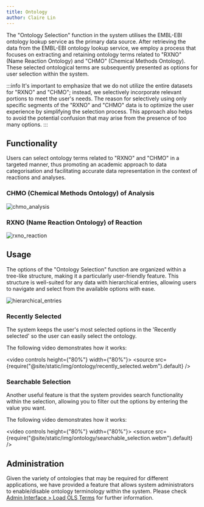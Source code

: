 ```yaml
---
title: Ontology
author: Claire Lin
---
```


The "Ontology Selection" function in the system utilises the EMBL-EBI ontology lookup service as the primary data source. After retrieving the data from the EMBL-EBI ontology lookup service, we employ a process that focuses on extracting and retaining ontology terms related to "RXNO" (Name Reaction Ontology) and "CHMO" (Chemical Methods Ontology). These selected ontological terms are subsequently presented as options for user selection within the system.

:::info
It's important to emphasize that we do not utilize the entire datasets for "RXNO" and "CHMO"; instead, we selectively incorporate relevant portions to meet the user's needs. The reason for selectively using only specific segments of the "RXNO" and "CHMO" data is to optimize the user experience by simplifying the selection process. This approach also helps to avoid the potential confusion that may arise from the presence of too many options.
:::

## Functionality

Users can select ontology terms related to "RXNO" and "CHMO" in a targeted manner, thus promoting an academic approach to data categorisation and facilitating accurate data representation in the context of reactions and analyses.

### CHMO (Chemical Methods Ontology) of Analysis

![chmo_analysis](/img/ontology/chmo_analysis.png)

### RXNO (Name Reaction Ontology) of Reaction

![rxno_reaction](/img/ontology/rxno_reaction.png)

## Usage

The options of the "Ontology Selection" function are organized within a tree-like structure, making it a particularly user-friendly feature. This structure is well-suited for any data with hierarchical entries, allowing users to navigate and select from the available options with ease.

![hierarchical_entries](/img/ontology/hierarchical_entries.png)

### Recently Selected

The system keeps the user's most selected options in the 'Recently selected' so the user can easily select the ontology.

The following video demonstrates how it works:

<video controls height={"80%"} width={"80%"}>
  <source
    src={require("@site/static/img/ontology/recently_selected.webm").default}
  />
</video>

### Searchable Selection

Another useful feature is that the system provides search functionality within the selection, allowing you to filter out the options by entering the value you want.

The following video demonstrates how it works:

<video controls height={"80%"} width={"80%"}>
  <source
    src={require("@site/static/img/ontology/searchable_selection.webm").default}
  />
</video>

## Administration

Given the variety of ontologies that may be required for different applications, we have provided a feature that allows system administrators to enable/disable ontology terminology within the system. Please check [Admin Interface > Load OLS Terms](/docs/eln/admin/ontology.mdx) for further information.
